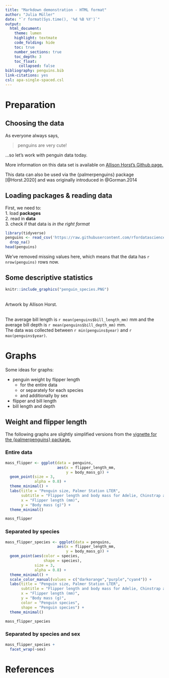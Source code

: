 ```yaml
---
title: "Markdown demonstration - HTML format"
author: "Julia Müller"
date: "`r format(Sys.time(), '%d %B %Y')`"
output:
  html_document:
    theme: lumen
    highlight: textmate
    code_folding: hide
    toc: true
    number_sections: true
    toc_depth: 3
    toc_float:
      collapsed: false
bibliography: penguins.bib
link-citations: yes
csl: apa-single-spaced.csl
---
```


# Preparation

## Choosing the data

As everyone always says,

> penguins are very cute!

...so let's work with penguin data today.  

More information on this data set is available on [Allison Horst's Github page.](https://allisonhorst.github.io/palmerpenguins/)  

This data can also be used via the {palmerpenguins} package [@Horst.2020] and was originally introduced in @Gorman.2014  


## Loading packages & reading data

First, we need to:  
1. load **packages**  
2. read in **data**  
3. check if that data is *in the right format*  

```r
library(tidyverse)
penguins <- read_csv('https://raw.githubusercontent.com/rfordatascience/tidytuesday/master/data/2020/2020-07-28/penguins.csv') %>% 
  drop_na()
head(penguins)
```

We've removed missing values here, which means that the data has `r nrow(penguins)` rows now.


## Some descriptive statistics

```r
knitr::include_graphics("penguin_species.PNG")
```
<br>Artwork by Allison Horst.<br><br>

The average bill length is `r mean(penguins$bill_length_mm)` mm and the average bill depth is `r mean(penguins$bill_depth_mm)` mm. <br>
The data was collected between `r min(penguins$year)` and `r max(penguins$year)`.


# Graphs

Some ideas for graphs:

* penguin weight by flipper length  
    + for the entire data  
    + or separately for each species  
    + and additionally by sex  
* flipper and bill length  
* bill length and depth  

## Weight and flipper length

The following graphs are slightly simplified versions from the [vignette for the {palmerpenguins} package.](https://allisonhorst.github.io/palmerpenguins/articles/examples.html)

### Entire data
```r
mass_flipper <- ggplot(data = penguins,
                       aes(x = flipper_length_mm,
                           y = body_mass_g)) +
  geom_point(size = 3,
             alpha = 0.8) +
  theme_minimal() +
  labs(title = "Penguin size, Palmer Station LTER",
       subtitle = "Flipper length and body mass for Adelie, Chinstrap and Gentoo Penguins",
       x = "Flipper length (mm)",
       y = "Body mass (g)") +
  theme_minimal()

mass_flipper
```


### Separated by species
```r
mass_flipper_species <- ggplot(data = penguins,
                       aes(x = flipper_length_mm,
                           y = body_mass_g)) +
  geom_point(aes(color = species,
                 shape = species),
             size = 3,
             alpha = 0.8) +
  theme_minimal() +
  scale_color_manual(values = c("darkorange","purple","cyan4")) +
  labs(title = "Penguin size, Palmer Station LTER",
       subtitle = "Flipper length and body mass for Adelie, Chinstrap and Gentoo Penguins",
       x = "Flipper length (mm)",
       y = "Body mass (g)",
       color = "Penguin species",
       shape = "Penguin species") +
  theme_minimal()

mass_flipper_species
```


### Separated by species and sex
```r
mass_flipper_species +
  facet_wrap(~sex)
```


# References
